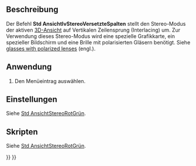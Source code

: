 <languages/>

{{Docnav/de
|[[Std_ViewIvStereoInterleavedRows/de|AnsichtIvStereoVersetzteZeilen]]
|[[Std_ViewIvStereoOff/de|AnsichtIvStereoAus]]
|[[Std_View_Menu/de|Std Menü Ansicht]]
|IconL=Std_ViewIvStereoInterleavedRows.svg
|IconR=Std_ViewIvStereoOff.svg
|IconC=Freecad.svg
}}

{{GuiCommand/de
|Name=Std ViewIvStereoInterleavedColumns
|Name/de=Std AnsichtIvStereoVersetzteSpalten
|MenuLocation=Ansicht → Stereo → Vertikaler Zeilensprung
|Workbenches=Alle
|SeeAlso=[[Std_ViewIvStereoRedGreen/de|Std AnsichtIvStereoRotGrün]], [[Std_ViewIvStereoQuadBuff/de|Std AnsichtIvStereoVierfachPuffer]], [[Std_ViewIvStereoInterleavedRows/de|Std AnsichtIvStereoVersetzteZeilen]], [[Std_ViewIvStereoOff/de|Std AnsichtIvStereoAus]]
}}

<span id="Description"></span>
==Beschreibung==

Der Befehl '''Std AnsichtIvStereoVersetzteSpalten''' stellt den Stereo-Modus der aktiven [[3D_View/de|3D-Ansicht]] auf Vertikalen Zeilensprung (Interlacing) um. Zur Verwendung dieses Stereo-Modus wird eine spezielle Grafikkarte, ein spezieller Bildschirm und eine Brille mit polarisierten Gläsern benötigt. Siehe [https://en.wikipedia.org/wiki/Polarized_3D_system glasses with polarized lenses] (engl.).

<span id="Usage"></span>
==Anwendung==

# Den Menüeintrag {{MenuCommand|Ansicht → Stereo → [[Image:Std_ViewIvStereoInterleavedColumns.svg|16px]] Vertikaler Zeilensprung}} auswählen.

<span id="Preferences"></span>
==Einstellungen==

Siehe [[Std_ViewIvStereoRedGreen/de#Einstellungen|Std AnsichtStereoRotGrün]].

<span id="Scripting"></span>
==Skripten==

Siehe [[Std_ViewIvStereoRedGreen/de#Skripten|Std AnsichtStereoRotGrün]].


{{Docnav/de
|[[Std_ViewIvStereoInterleavedRows/de|AnsichtStereoVersetzteZeilen]]
|[[Std_ViewIvStereoOff/de|AnsichtStereoAus]]
|[[Std_View_Menu/de|Std Menü Ansicht]]
|IconL=Std_ViewIvStereoInterleavedRows.svg
|IconR=Std_ViewIvStereoOff.svg
|IconC=Freecad.svg
}}

{{Std_Base_navi{{#translation:}}}}
{{Userdocnavi{{#translation:}}}}